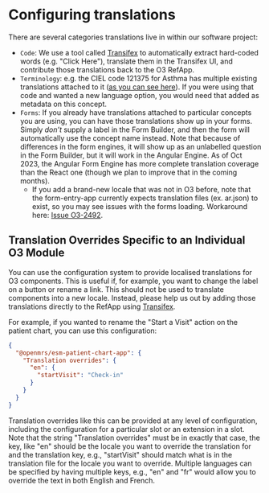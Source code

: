 # Configuring translations

There are several categories translations live in within our software project:

- `Code`: We use a tool called [Transifex](https://explore.transifex.com/openmrs/) to automatically extract hard-coded words (e.g. "Click Here"), translate them in the Transifex UI, and contribute those translations back to the O3 RefApp.
- `Terminology`: e.g. the CIEL code 121375 for Asthma has multiple existing translations attached to it ([as you can see here](https://app.openconceptlab.org/#/orgs/CIEL/sources/CIEL/concepts/121375/)). If you were using that code and wanted a new language option, you would need that added as metadata on this concept.
- `Forms`: If you already have translations attached to particular concepts you are using, you can have those translations show up in your forms. Simply _don’t_ supply a label in the Form Builder, and then the form will automatically use the concept name instead. Note that because of differences in the form engines, it will show up as an unlabelled question in the Form Builder, but it will work in the Angular Engine. As of Oct 2023, the Angular Form Engine has more complete translation coverage than the React one (though we plan to improve that in the coming months). 
  - If you add a brand-new locale that was not in O3 before, note that the form-entry-app currently expects translation files (ex. ar.json) to exist, so you may see issues with the forms loading. Workaround here: [Issue O3-2492](https://issues.openmrs.org/browse/O3-2492). 

## Translation Overrides Specific to an Individual O3 Module

You can use the configuration system to provide localised translations for O3 components. This is useful if, for example, you want to change the label on a button or rename a link. This should not be used to translate components into a new locale. Instead, please help us out by adding those translations directly to the RefApp using [Transifex](https://explore.transifex.com/openmrs/).

For example, if you wanted to rename the "Start a Visit" action on the patient chart, you can use this configuration:

```json
{
  "@openmrs/esm-patient-chart-app": {
    "Translation overrides": {
      "en": {
        "startVisit": "Check-in"
      }
    }
  }
}
```

Translation overrides like this can be provided at any level of configuration, including the configuration for a particular slot or an extension in a slot. Note that the string "Translation overrides" must be in exactly that case, the key, like "en" should be the locale you want to override the translation for and the translation key, e.g., "startVisit" should match what is in the translation file for the locale you want to override. Multiple languages can be specified by having multiple keys, e.g., "en" and "fr" would allow you to override the text in both English and French.
